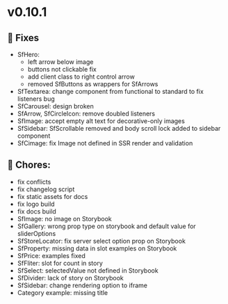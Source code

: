 
<Meta title="Releases/v0.10.1/Change log" />

# v0.10.1

## 🐛 Fixes


- SfHero: 
    - left arrow below image
    - buttons not clickable fix
    - add client class to right control arrow
    - removed SfButtons as wrappers for SfArrows
- SfTextarea: change component from functional to standard to fix listeners bug
- SfCarousel: design broken
- SfArrow, SfCircleIcon: remove doubled listeners
- SfImage: accept empty alt text for decorative-only images
- SfSidebar: SfScrollable removed and body scroll lock added to sidebar component
- SfCimage: fix Image not defined in SSR render and validation


## 🧹 Chores:

- fix conflicts
- fix changelog script
- fix static assets for docs
- fix logo build
- fix docs build
- SfImage: no image on Storybook
- SfGallery: wrong prop type on storybook and default value for sliderOptions
- SfStoreLocator: fix server select option prop on Storybook
- SfProperty: missing data in slot examples on Storybook
- SfPrice: examples fixed 
- SfFliter: slot for count in story 
- SfSelect: selectedValue not defined in Storybook
- SfDivider: lack of story on Storybook
- SfSidebar: change rendering option to iframe
- Category example: missing title

